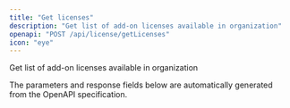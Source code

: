 ```yaml
---
title: "Get licenses"
description: "Get list of add-on licenses available in organization"
openapi: "POST /api/license/getLicenses"
icon: "eye"
---
```


Get list of add-on licenses available in organization

<Note>
The parameters and response fields below are automatically generated from the OpenAPI specification.
</Note>
